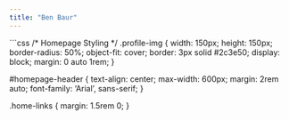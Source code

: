 ```yaml
---
title: "Ben Baur"
---
```


```css
/* Homepage Styling */
.profile-img {
  width: 150px;
  height: 150px;
  border-radius: 50%;
  object-fit: cover;
  border: 3px solid #2c3e50;
  display: block;
  margin: 0 auto 1rem;
}

#homepage-header {
  text-align: center;
  max-width: 600px;
  margin: 2rem auto;
  font-family: 'Arial', sans-serif;
}

.home-links {
  margin: 1.5rem 0;
}